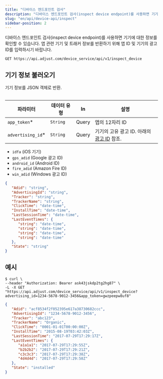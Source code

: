 ```yaml
---
title: "디바이스 엔드포인트 검사"
description: "디바이스 엔드포인트 검사(inspect device endpoint)를 사용하면 기기에 대한 정보를 확인할 수 있습니다. 앱 관련 기기 및 트래커 정보를 반환하기 위해 앱 ID 및 기기의 광고 ID를 입력하시기 바랍니다."
slug: "en/api/device-api/inspect"
sidebar-position: 2
---
```

디바이스 엔드포인트 검사\(inspect device endpoint\)를 사용하면 기기에 대한 정보를 확인할 수 있습니다. 앱 관련 기기 및 트래커 정보를 반환하기 위해 앱 ID 및 기기의 광고 ID를 입력하시기 바랍니다.

```http
GET https://api.adjust.com/device_service/api/v1/inspect_device
```

기기 정보 불러오기
----------

기기 정보를 JSON 객체로 반환.
<table> 

|        파라미터         |  데이터 유형  |  In   |                       설명                        |
|---------------------|----------|-------|-------------------------------------------------|
| `app_token`\*      | `String` | Query | 앱의 12자리 ID                                      |
| `advertising_id`\* | `String` | Query | 기기의 고유 광고 ID. 아래의 [광고 ID](#advertising-ids) 참조. |

</Table> <accordion title="광고 ID(Advertising IDs)"> 

* `idfa` \(iOS 기기\)
* `gps_adid` \(Google 광고 ID\)
* `android_id` \(Android ID\)
* `fire_adid` \(Amazon Fire ID\)
* `win_adid` \(Windows 광고 ID\)

</Accordion> 

```json
{
   "Adid": "string",
   "AdvertisingId": "string",
   "Tracker": "string",
   "TrackerName": "string",
   "ClickTime": "date-time",
   "InstallTime": "date-time",
   "LastSessionTime": "date-time",
   "LastEventTimes": {
      "string": "date-time",
      "string": "date-time",
      "string": "date-time",
      "string": "date-time"
   },
   "State": "string"
}
```

예시
---

```console
$ curl \
--header "Authorization: Bearer ask43jskdp2tg2hg87" \
-L -X GET "https://api.adjust.com/device_service/api/v1/inspect_device?advertising_id=1234-5678-9012-3456&app_token=gwzpeepw8uf8"
```

```json
{
   "Adid": "acf8534f2f052395e617a38730682ccc",
   "AdvertisingId": "1234-5678-9012-3456",
   "Tracker": "abc123",
   "TrackerName": "Organic",
   "ClickTime": "0001-01-01T00:00:00Z",
   "InstallTime": "2015-08-19T03:42:03Z",
   "LastSessionTime": "2017-07-29T17:29:17Z",
   "LastEventTimes": {
      "a1a1a1": "2017-07-29T17:29:55Z",
      "b2b2b2": "2017-07-29T17:29:21Z",
      "c3c3c3": "2017-07-29T17:29:38Z",
      "4d4d4d": "2017-07-29T17:29:58Z"
   },
   "State": "installed"
}
```

